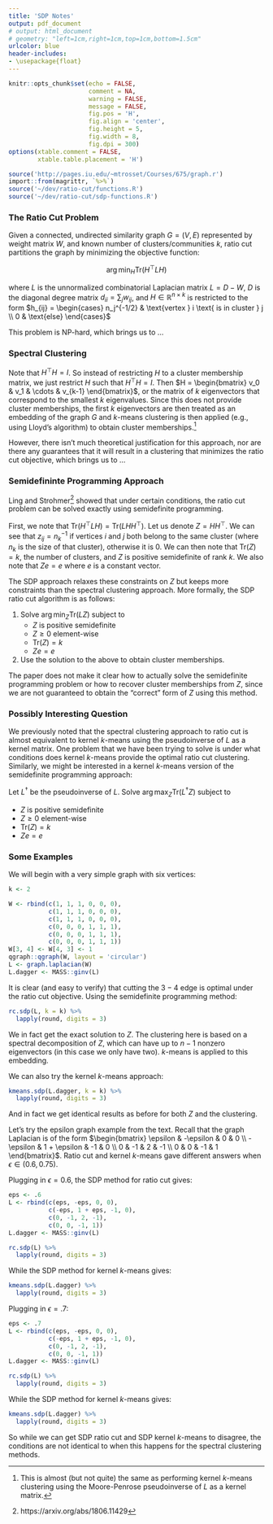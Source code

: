 ```yaml
---
title: 'SDP Notes'
output: pdf_document
# output: html_document
# geometry: "left=1cm,right=1cm,top=1cm,bottom=1.5cm"
urlcolor: blue
header-includes:
- \usepackage{float}
---
```


```r
knitr::opts_chunk$set(echo = FALSE, 
                      comment = NA, 
                      warning = FALSE, 
                      message = FALSE, 
                      fig.pos = 'H', 
                      fig.align = 'center', 
                      fig.height = 5, 
                      fig.width = 8, 
                      fig.dpi = 300)
options(xtable.comment = FALSE, 
        xtable.table.placement = 'H')
```

```r
source('http://pages.iu.edu/~mtrosset/Courses/675/graph.r')
import::from(magrittr, `%>%`)
source('~/dev/ratio-cut/functions.R')
source('~/dev/ratio-cut/sdp-functions.R')
```

\newcommand{\tr}{\text{Tr}}

### The Ratio Cut Problem

Given a connected, undirected similarity graph $G = (V, E)$ represented by 
weight matrix $W$, and known number of clusters/communities $k$, ratio cut 
partitions the graph by minimizing the objective function:

$$\arg\min_H \tr(H^\top L H)$$

where $L$ is the unnormalized combinatorial Laplacian matrix $L = D - W$, 
$D$ is the diagonal degree matrix $d_{ii} = \sum_j w_{ij}$, and 
$H \in \mathbb{R}^{n \times k}$ is restricted to the form 
$h_{ij} = \begin{cases} 
  n_j^{-1/2} & \text{vertex } i \text{ is in cluster } j \\
  0 & \text{else}
\end{cases}$

This problem is NP-hard, which brings us to ...

### Spectral Clustering

Note that $H^\top H = I$. So instead of restricting $H$ to a cluster membership 
matrix, we just restrict $H$ such that $H^\top H = I$. Then 
$H = \begin{bmatrix} v_0 & v_1 & \cdots & v_{k-1} \end{bmatrix}$, or the 
matrix of $k$ eigenvectors that correspond to the smallest $k$ eigenvalues. 
Since this does not provide cluster memberships, the first $k$ eigenvectors 
are then treated as an embedding of the graph $G$ and $k$-means clustering is 
then applied (e.g., using Lloyd's algorithm) to obtain cluster memberships.[^1] 

However, there isn't much theoretical justification for this approach, nor are 
there any guarantees that it will result in a clustering that minimizes the 
ratio cut objective, which brings us to ...

[^1]: This is almost (but not quite) the same as performing kernel $k$-means 
clustering using the Moore-Penrose pseudoinverse of $L$ as a kernel matrix.

### Semidefininte Programming Approach

Ling and Strohmer[^2] showed that under certain conditions, the ratio cut 
problem can be solved exactly using semidefinite programming. 

First, we note that $\tr(H^\top L H) = \tr(L H H^\top)$. Let us denote 
$Z = H H^\top$. We can see that $z_{ij} = n_k^{-1}$ if vertices $i$ and $j$ 
both belong to the same cluster (where $n_k$ is the size of that cluster), 
otherwise it is $0$. We can then note that $\tr(Z) = k$, the number of 
clusters, and $Z$ is positive semidefinite of rank $k$. We also note that 
$Z e = e$ where $e$ is a constant vector. 

The SDP approach relaxes these constraints on $Z$ but keeps more constraints 
than the spectral clustering approach. More formally, the SDP ratio cut 
algorithm is as follows:

1. Solve $\arg\min_Z \tr(L Z)$ subject to 
    * $Z$ is positive semidefinite
    * $Z \geq 0$ element-wise
    * $\tr(Z) = k$
    * $Ze = e$
2. Use the solution to the above to obtain cluster memberships.

The paper does not make it clear how to actually solve the semidefinite 
programming problem or how to recover cluster memberships from $Z$, since 
we are not guaranteed to obtain the "correct" form of $Z$ using this method. 

[^2]: https://arxiv.org/abs/1806.11429

### Possibly Interesting Question

We previously noted that the spectral clustering approach to ratio cut is 
almost equivalent to kernel $k$-means using the pseudoinverse of $L$ as a 
kernel matrix. One problem that we have been trying to solve is under what 
conditions does kernel $k$-means provide the optimal ratio cut clustering. 
Similarly, we might be interested in a kernel $k$-means version of the 
semidefinite programming approach:

Let $L^\dagger$ be the pseudoinverse of $L$. Solve 
$\arg\max_Z \tr(L^\dagger Z)$ subject to

* $Z$ is positive semidefinite
* $Z \geq 0$ element-wise
* $\tr(Z) = k$
* $Ze = e$
    

### Some Examples

We will begin with a very simple graph with six vertices:

```r
k <- 2
```

```r
W <- rbind(c(1, 1, 1, 0, 0, 0), 
           c(1, 1, 1, 0, 0, 0), 
           c(1, 1, 1, 0, 0, 0), 
           c(0, 0, 0, 1, 1, 1), 
           c(0, 0, 0, 1, 1, 1), 
           c(0, 0, 0, 1, 1, 1))
W[3, 4] <- W[4, 3] <- 1
qgraph::qgraph(W, layout = 'circular')
L <- graph.laplacian(W)
L.dagger <- MASS::ginv(L)
```

It is clear (and easy to verify) that cutting the $3-4$ edge is optimal under 
the ratio cut objective. Using the semidefinite programming method:

```r
rc.sdp(L, k = k) %>% 
  lapply(round, digits = 3)
```

We in fact get the exact solution to $Z$. The clustering here is based on a 
spectral decomposition of $Z$, which can have up to $n - 1$ nonzero 
eigenvectors (in this case we only have two). $k$-means is applied to this 
embedding.

We can also try the kernel $k$-means approach:

```r
kmeans.sdp(L.dagger, k = k) %>% 
  lapply(round, digits = 3)
```

And in fact we get identical results as before for both $Z$ and the clustering.

Let's try the epsilon graph example from the text. Recall that the graph 
Laplacian is of the form 
$\begin{bmatrix} 
  \epsilon & -\epsilon & 0 & 0 \\
  -\epsilon & 1 + \epsilon & -1 & 0 \\
  0 & -1 & 2 & -1 \\
  0 & 0 & -1 & 1
\end{bmatrix}$. 
Ratio cut and kernel $k$-means gave different answers when 
$\epsilon \in (0.6, 0.75)$.

Plugging in $\epsilon = 0.6$, the SDP method for ratio cut gives:

```r
eps <- .6
L <- rbind(c(eps, -eps, 0, 0), 
           c(-eps, 1 + eps, -1, 0), 
           c(0, -1, 2, -1),
           c(0, 0, -1, 1))
L.dagger <- MASS::ginv(L)
```

```r
rc.sdp(L) %>% 
  lapply(round, digits = 3)
```

While the SDP method for kernel $k$-means gives:

```r
kmeans.sdp(L.dagger) %>% 
  lapply(round, digits = 3)
```

Plugging in $\epsilon = .7$:

```r
eps <- .7
L <- rbind(c(eps, -eps, 0, 0), 
           c(-eps, 1 + eps, -1, 0), 
           c(0, -1, 2, -1),
           c(0, 0, -1, 1))
L.dagger <- MASS::ginv(L)
```

```r
rc.sdp(L) %>% 
  lapply(round, digits = 3)
```

While the SDP method for kernel $k$-means gives:

```r
kmeans.sdp(L.dagger) %>% 
  lapply(round, digits = 3)
```

So while we can get SDP ratio cut and SDP kernel $k$-means to disagree, the 
conditions are not identical to when this happens for the spectral clustering
methods. 